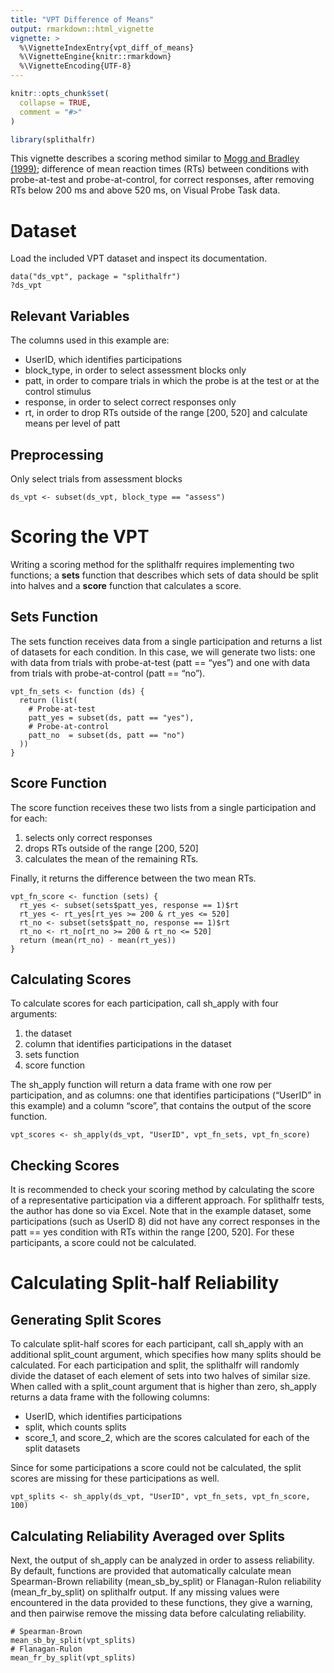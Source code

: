 ```yaml
---
title: "VPT Difference of Means"
output: rmarkdown::html_vignette
vignette: >
  %\VignetteIndexEntry{vpt_diff_of_means}
  %\VignetteEngine{knitr::rmarkdown}
  %\VignetteEncoding{UTF-8}
---
```


```r
knitr::opts_chunk$set(
  collapse = TRUE,
  comment = "#>"
)
```

```r
library(splithalfr)
```
This vignette describes a scoring method similar to [Mogg and Bradley (1999)](https://doi.org/10.1080/026999399379050);
difference of mean reaction times (RTs) between conditions with probe-at-test and probe-at-control, for correct responses, after removing RTs below 200 ms and above 520 ms, on Visual Probe Task data.


# Dataset
Load the included VPT dataset and inspect its documentation.
```
data("ds_vpt", package = "splithalfr")
?ds_vpt
```
## Relevant Variables
The columns used in this example are:

* UserID, which identifies participations
* block_type, in order to select assessment blocks only
* patt, in order to compare trials in which the probe is at the test or at the control stimulus
* response, in order to select correct responses only
* rt, in order to drop RTs outside of the range [200, 520] and calculate means per level of patt

## Preprocessing
Only select trials from assessment blocks
```
ds_vpt <- subset(ds_vpt, block_type == "assess")
```

# Scoring the VPT
Writing a scoring method for the splithalfr requires implementing two functions; a **sets** function that describes which sets of data should be split into halves and a **score** function that calculates a score. 

## Sets Function
The sets function receives data from a single participation and returns a list of datasets for each condition. In this case, we will generate two lists: one with data from trials with probe-at-test (patt == "yes") and one with data from trials with probe-at-control (patt == "no"). 
```
vpt_fn_sets <- function (ds) {
  return (list(
    # Probe-at-test
    patt_yes = subset(ds, patt == "yes"),
    # Probe-at-control
    patt_no  = subset(ds, patt == "no")
  ))
}
```

## Score Function
The score function receives these two lists from a single participation and for each: 

1. selects only correct responses
2. drops RTs outside of the range [200, 520]
3. calculates the mean of the remaining RTs. 

Finally, it returns the difference between the two mean RTs.
```
vpt_fn_score <- function (sets) {
  rt_yes <- subset(sets$patt_yes, response == 1)$rt
  rt_yes <- rt_yes[rt_yes >= 200 & rt_yes <= 520]
  rt_no <- subset(sets$patt_no, response == 1)$rt
  rt_no <- rt_no[rt_no >= 200 & rt_no <= 520]
  return (mean(rt_no) - mean(rt_yes))
}
```

## Calculating Scores
To calculate scores for each participation, call sh_apply with four arguments: 

1. the dataset
2. column that identifies participations in the dataset
3. sets function
4. score function

The sh_apply function will return a data frame with one row per participation, and as columns: one that identifies participations ("UserID" in this example) and a column "score", that contains the output of the score function.
```
vpt_scores <- sh_apply(ds_vpt, "UserID", vpt_fn_sets, vpt_fn_score)
```

## Checking Scores
It is recommended to check your scoring method by calculating the score of a representative participation via a different approach. For splithalfr tests, the author has done so via Excel. Note that in the example dataset, some participations (such as UserID 8) did not have any correct responses in the patt == yes condition with RTs within the range [200, 520]. For these participants, a score could not be calculated.

# Calculating Split-half Reliability

## Generating Split Scores
To calculate split-half scores for each participant, call sh_apply with an additional split_count argument, which specifies how many splits should be calculated. For each participation and split, the splithalfr will randomly divide the dataset of each element of sets into two halves of similar size. When called with a split_count argument that is higher than zero, sh_apply returns a data frame with the following columns:

* UserID, which identifies participations
* split, which counts splits
* score_1, and score_2, which are the scores calculated for each of the split datasets

Since for some participations a score could not be calculated, the split scores are missing for these participations as well. 
```
vpt_splits <- sh_apply(ds_vpt, "UserID", vpt_fn_sets, vpt_fn_score, 100)
```

## Calculating Reliability Averaged over Splits
Next, the output of sh_apply can be analyzed in order to assess reliability. By default, functions are provided that automatically calculate mean Spearman-Brown reliability (mean_sb_by_split) or Flanagan-Rulon reliability (mean_fr_by_split) on splithalfr output. If any missing values were encountered in the data provided to these functions, they give a warning, and then pairwise remove the missing data before calculating reliability.
```
# Spearman-Brown
mean_sb_by_split(vpt_splits)
# Flanagan-Rulon
mean_fr_by_split(vpt_splits)
```





